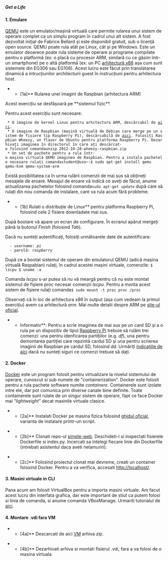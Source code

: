 ===== Get a Life =====

==== 1. Emulare ====
[[http://qemu.org|QEMU]] este un emulator/mașină virtuală care permite rularea unui sistem de operare complet ca un simplu program în cadrul unui alt sistem. A fost dezvoltat inițial de Fabrice Bellard și este disponibil gratuit, sub o licență open source. QEMU poate rula atât pe Linux, cât și pe Windows. Este un emulator deoarece poate rula sisteme de operare și programe compilate pentru o platformă (ex: o placă cu procesor ARM, similară cu ce găsim într-un smartphone) pe o altă platformă (ex: un PC [[https://en.wikipedia.org/wiki/X86|arhitectură x86]] așa cum sunt sistemele din EG306 sau EG106). Acest lucru este făcut prin translatarea dinamică a intrucțiunilor architecturii guest în instrucțiuni pentru arhitectura host.

**[1a]** Rularea unei imagini de Raspbian (arhitectura ARM)

<note important>
Acest exercițiu se desfășoară pe **sistemul fizic**.
</note>

Pentru acest exercițiu sunt necesare:
  * O imagine de kernel Linux pentru arhitectura ARM, descărcabil de [[http://repository.grid.pub.ro/cs/uso/2015-2016/lab09/kernel-qemu|aici]].
  * O imagine de Raspbian (mașină virtuală de Debian care merge pe un sistem de fișiere tip Raspberry Pi), descărcabilă de [[http://repository.grid.pub.ro/cs/uso/2015-2016/lab09/2012-10-28-wheezy-raspbian.zip|aici]]. Folosiți Raspbian Wheezy, un flavor de Ubuntu pentru platforma Raspberry Pi. Dezarhivați imaginea în directorul în care ați descărcat-o folosind comanda<code>
unzip 2012-10-28-wheezy-raspbian.zip
</code>
  * Un set de pachete pentru a rula într-o mașina virtuală QEMU imaginea de Raspbian. Pentru a instala pachetele necesare rulați comanda<code bash>
student@uso~:$ sudo apt-get install qemu qemu-kvm qemu-system-arm
</code>

<note tip>
Există posibilitatea ca în urma rulării comenzii de mai sus să obțineți mesajele de eroare. Mesajul de eroare vă indică ce aveți de făcut, anume actualizarea pachetelor folosind comanda<code>
sudo apt-get update
</code>
după care să rulați din nou comanda de instalare, care va rula acum fără probleme.
</note>

**[1b] Rulati o distribuție de Linux** pentru platforma Raspberry Pi, folosind cele 2 fisiere downladate mai sus.


După bootare vă apare un ecran de configurare. În ecranul apărut mergeți până la butonul ''Finish'' (folosind ''Tab'').

<note>
Dacă nu sunteți autentificați, folosiți următoarele date de autentificare:
   - username: ''pi''
   - parolă: ''raspberry''
</note>

După ce a bootat sistemul de operare din emulatorul QEMU (adică mașina virtuală Raspabian) rulați, în cadrul acestei mașini virtuale, comenzile: <code bash>
$ lscpu
$ uname -a
</code>

<note tip>
Comanda ''lscpu'' s-ar putea să nu vă meargă pentru că nu este montat sistemul de fișiere ''proc'' necesar comenzii ''lscpu''. Pentru a monta acest sistem de fișiere rulați comanda<code>
$ sudo mount -t proc proc /proc
</code>
</note>

Observați că în loc de arhitectura ''x86'' în output (așa cum vedeam la primul exercițiu) avem ca arhitectură ''arm''. Mai multe detalii despre ARM pe [[http://www.arm.com/products/processors/instruction-set-architectures/index.php|site-ul oficial]].

<note> 
**Informativ**: Pentru a scrie imaginea de mai sus pe un card SD și a o rula pe un dispozitiv de tipul [[https://www.raspberrypi.org/|Raspberry Pi]] trebuie să rulăm trei comenzi: una pentru idenficarea partițiilor (e.g. ''df''), una pentru demontarea partiției care repzintă cardul SD și una pentru scrierea imaginii de Raspbian pe cardul SD, folosind ''dd''. Urmăriți [[https://www.raspberrypi.org/documentation/installation/installing-images/linux.md|indicațiile de aici]] dacă nu sunteți siguri ce comenzi trebuie să dați. 
</note>

==== 2. Docker ====
[[http://qemu.org|Docker]] este un program folosit pentru virtualizare la nivelul sistemului de operare, cunoscut si sub numele de "containerization". Docker este folosit pentru a rula pachete software numite ''containere''. Containerele sunt izolate intre ele, dar pot comunica prin diverse canale bine definite. Toate containerele sunt rulate de un singur sistem de operare, fapt ce face Docker mai ''"lightweight"'' decat masinile virtuale clasice.

**[2a]** Instalati Docker pe masina fizica folosind [[https://docs.docker.com/install/linux/docker-ce/ubuntu/#install-using-the-convenience-script|ghidul oficial]], varianta de instalare printr-un script.

**[2b]** Clonati repo-ul [[https://github.com/yeasy/simple-web|simple-web]]. Deschideti-l si inspectati fisierele Dockerfile si index.py. Incercati sa intelegi fiecare linie din Dockerfile (intrebati asistentul daca aveti nelamuriri).

**[2c]** Folosind proiectul clonat mai devreme, creati un container folosind Docker. Pentru a va verifica, accesati http://localhost/.

==== 3. Masini virtuale in CLI ====

Pana acum am folosit VirtualBox pentru a importa masini virtuale. Am facut acest lucru din interfata grafica, dar este important de stiut ca putem folosi si linia de comanda, si anume comanda VBoxManage. Urmariti tutorialul de [[https://www.perkin.org.uk/posts/create-virtualbox-vm-from-the-command-line.html|aici]].


==== 4. Montare .vdi fara VM ====

**[4a]** Descarcati de aici [[https://sourceforge.net/projects/virtualboximage/files/MINIX/3.2.0/Minix_320.7z/download|VM]] arhiva zip. 

**[4b]** Dezarhivati arhiva si montati fisierul .vdi, fara a va folosi de o masina virtuala.
